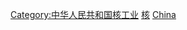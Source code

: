 {{Commonscat|Nuclear power plants in China}}

[[Category:中华人民共和国核工业|Category:中华人民共和国核工业]]
[[Category:中华人民共和国发电厂|核]]
[[Category:各國核電站|China]]